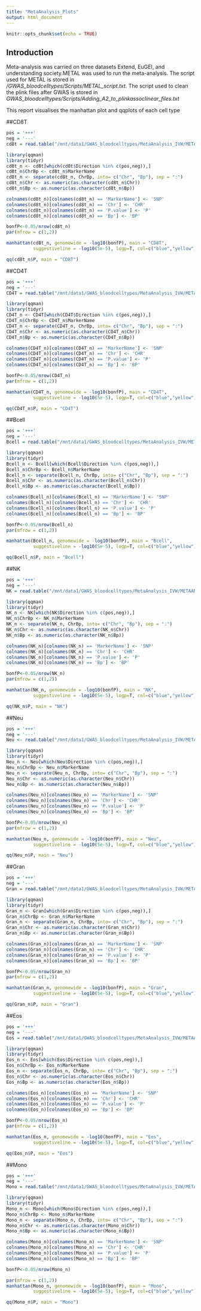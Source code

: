 ```yaml
---
title: "MetaAnalysis_Plots"
output: html_document
---
```


```r
knitr::opts_chunk$set(echo = TRUE)
```

## Introduction

Meta-analysis was carried on three datasets Extend, EuGEI, and understanding society.METAL was used to run the meta-analysis. The script used for METAL is stored in */GWAS_bloodcelltypes/Scripts/METAL_script.txt*. The script used to clean the plink files after GWAS is stored in *GWAS_bloodcelltypes/Scripts/Adding_A2_to_plinkassoclinear_files.txt*

This report visualises the manhattan plot and qqplots of each cell type

##CD8T

```r
pos = '+++'
neg = '---'
cd8t = read.table("/mnt/data1/GWAS_bloodcelltypes/MetaAnalysis_IVW/METAANALYSIS_IVWCD8T_1.txt", stringsAsFactors = F, header = T)

library(qqman)
library(tidyr)
cd8t_n <- cd8t[which(cd8t$Direction %in% c(pos,neg)),]
cd8t_n$ChrBp <- cd8t_n$MarkerName
cd8t_n <- separate(cd8t_n, ChrBp, into= c("Chr", "Bp"), sep = ":")
cd8t_n$Chr <- as.numeric(as.character(cd8t_n$Chr))
cd8t_n$Bp <- as.numeric(as.character(cd8t_n$Bp))

colnames(cd8t_n)[colnames(cd8t_n) == 'MarkerName'] <- 'SNP'
colnames(cd8t_n)[colnames(cd8t_n) == 'Chr'] <- 'CHR'
colnames(cd8t_n)[colnames(cd8t_n) == 'P.value'] <- 'P'
colnames(cd8t_n)[colnames(cd8t_n) == 'Bp'] <- 'BP'
```

```r
bonfP<-0.05/nrow(cd8t_n)
par(mfrow = c(1,2))

manhattan(cd8t_n, genomewide = -log10(bonfP), main = "CD8T",
          suggestiveline = -log10(5e-5), logp=T, col=c("blue","yellow") )

qq(cd8t_n$P, main = "CD8T")

```

##CD4T

```r
pos = '+++'
neg = '---'
CD4T = read.table("/mnt/data1/GWAS_bloodcelltypes/MetaAnalysis_IVW/METAANALYSIS_IVWCD4T_1.txt", stringsAsFactors = F, header = T)

library(qqman)
library(tidyr)
CD4T_n <- CD4T[which(CD4T$Direction %in% c(pos,neg)),]
CD4T_n$ChrBp <- CD4T_n$MarkerName
CD4T_n <- separate(CD4T_n, ChrBp, into= c("Chr", "Bp"), sep = ":")
CD4T_n$Chr <- as.numeric(as.character(CD4T_n$Chr))
CD4T_n$Bp <- as.numeric(as.character(CD4T_n$Bp))

colnames(CD4T_n)[colnames(CD4T_n) == 'MarkerName'] <- 'SNP'
colnames(CD4T_n)[colnames(CD4T_n) == 'Chr'] <- 'CHR'
colnames(CD4T_n)[colnames(CD4T_n) == 'P.value'] <- 'P'
colnames(CD4T_n)[colnames(CD4T_n) == 'Bp'] <- 'BP'
```

```r
bonfP<-0.05/nrow(CD4T_n)
par(mfrow = c(1,2))

manhattan(CD4T_n, genomewide = -log10(bonfP), main = "CD4T",
          suggestiveline = -log10(5e-5), logp=T, col=c("blue","yellow") )

qq(CD4T_n$P, main = "CD4T")

```
##Bcell

```r
pos = '+++'
neg = '---'
Bcell = read.table("/mnt/data1/GWAS_bloodcelltypes/MetaAnalysis_IVW/METAANALYSIS_IVWBcell_1.txt",stringsAsFactors = F, header = T)

library(qqman)
library(tidyr)
Bcell_n <- Bcell[which(Bcell$Direction %in% c(pos,neg)),]
Bcell_n$ChrBp <- Bcell_n$MarkerName
Bcell_n <- separate(Bcell_n, ChrBp, into= c("Chr", "Bp"), sep = ":")
Bcell_n$Chr <- as.numeric(as.character(Bcell_n$Chr))
Bcell_n$Bp <- as.numeric(as.character(Bcell_n$Bp))

colnames(Bcell_n)[colnames(Bcell_n) == 'MarkerName'] <- 'SNP'
colnames(Bcell_n)[colnames(Bcell_n) == 'Chr'] <- 'CHR'
colnames(Bcell_n)[colnames(Bcell_n) == 'P.value'] <- 'P'
colnames(Bcell_n)[colnames(Bcell_n) == 'Bp'] <- 'BP'
```

```r
bonfP<-0.05/nrow(Bcell_n)
par(mfrow = c(1,2))

manhattan(Bcell_n, genomewide = -log10(bonfP), main = "Bcell",
          suggestiveline = -log10(5e-5), logp=T, col=c("blue","yellow") )

qq(Bcell_n$P, main = "Bcell")

```
##NK

```r
pos = '+++'
neg = '---'
NK = read.table("/mnt/data1/GWAS_bloodcelltypes/MetaAnalysis_IVW/METAANALYSIS_IVWNK_1.txt", stringsAsFactors = F, header = T)

library(qqman)
library(tidyr)
NK_n <- NK[which(NK$Direction %in% c(pos,neg)),]
NK_n$ChrBp <- NK_n$MarkerName
NK_n <- separate(NK_n, ChrBp, into= c("Chr", "Bp"), sep = ":")
NK_n$Chr <- as.numeric(as.character(NK_n$Chr))
NK_n$Bp <- as.numeric(as.character(NK_n$Bp))

colnames(NK_n)[colnames(NK_n) == 'MarkerName'] <- 'SNP'
colnames(NK_n)[colnames(NK_n) == 'Chr'] <- 'CHR'
colnames(NK_n)[colnames(NK_n) == 'P.value'] <- 'P'
colnames(NK_n)[colnames(NK_n) == 'Bp'] <- 'BP'
```

```r
bonfP<-0.05/nrow(NK_n)
par(mfrow = c(1,2))

manhattan(NK_n, genomewide = -log10(bonfP), main = "NK",
          suggestiveline = -log10(5e-5), logp=T, col=c("blue","yellow") )

qq(NK_n$P, main = "NK")

```
##Neu

```r
pos = '+++'
neg = '---'
Neu <- read.table("/mnt/data1/GWAS_bloodcelltypes/MetaAnalysis_IVW/METAANALYSIS_IVWNeu_1.txt", stringsAsFactors = F, header = T)

library(qqman)
library(tidyr)
Neu_n <- Neu[which(Neu$Direction %in% c(pos,neg)),]
Neu_n$ChrBp <- Neu_n$MarkerName
Neu_n <- separate(Neu_n, ChrBp, into= c("Chr", "Bp"), sep = ":")
Neu_n$Chr <- as.numeric(as.character(Neu_n$Chr))
Neu_n$Bp <- as.numeric(as.character(Neu_n$Bp))

colnames(Neu_n)[colnames(Neu_n) == 'MarkerName'] <- 'SNP'
colnames(Neu_n)[colnames(Neu_n) == 'Chr'] <- 'CHR'
colnames(Neu_n)[colnames(Neu_n) == 'P.value'] <- 'P'
colnames(Neu_n)[colnames(Neu_n) == 'Bp'] <- 'BP'
```

```r
bonfP<-0.05/nrow(Neu_n)
par(mfrow = c(1,2))

manhattan(Neu_n, genomewide = -log10(bonfP), main = "Neu",
          suggestiveline = -log10(5e-5), logp=T, col=c("blue","yellow") )

qq(Neu_n$P, main = "Neu")

```


##Gran

```r
pos = '+++'
neg = '---'
Gran = read.table("/mnt/data1/GWAS_bloodcelltypes/MetaAnalysis_IVW/METAANALYSIS_IVWGran_1.txt", stringsAsFactors = F, header = T)

library(qqman)
library(tidyr)
Gran_n <- Gran[which(Gran$Direction %in% c(pos,neg)),]
Gran_n$ChrBp <- Gran_n$MarkerName
Gran_n <- separate(Gran_n, ChrBp, into= c("Chr", "Bp"), sep = ":")
Gran_n$Chr <- as.numeric(as.character(Gran_n$Chr))
Gran_n$Bp <- as.numeric(as.character(Gran_n$Bp))

colnames(Gran_n)[colnames(Gran_n) == 'MarkerName'] <- 'SNP'
colnames(Gran_n)[colnames(Gran_n) == 'Chr'] <- 'CHR'
colnames(Gran_n)[colnames(Gran_n) == 'P.value'] <- 'P'
colnames(Gran_n)[colnames(Gran_n) == 'Bp'] <- 'BP'
```

```r
bonfP<-0.05/nrow(Gran_n)
par(mfrow = c(1,2))

manhattan(Gran_n, genomewide = -log10(bonfP), main = "Gran",
          suggestiveline = -log10(5e-5), logp=T, col=c("blue","yellow") )

qq(Gran_n$P, main = "Gran")

```


##Eos

```r
pos = '+++'
neg = '---'
Eos = read.table("/mnt/data1/GWAS_bloodcelltypes/MetaAnalysis_IVW/METAANALYSIS_IVWEos_1.txt", stringsAsFactors = F, header = T)

library(qqman)
library(tidyr)
Eos_n <- Eos[which(Eos$Direction %in% c(pos,neg)),]
Eos_n$ChrBp <- Eos_n$MarkerName
Eos_n <- separate(Eos_n, ChrBp, into= c("Chr", "Bp"), sep = ":")
Eos_n$Chr <- as.numeric(as.character(Eos_n$Chr))
Eos_n$Bp <- as.numeric(as.character(Eos_n$Bp))

colnames(Eos_n)[colnames(Eos_n) == 'MarkerName'] <- 'SNP'
colnames(Eos_n)[colnames(Eos_n) == 'Chr'] <- 'CHR'
colnames(Eos_n)[colnames(Eos_n) == 'P.value'] <- 'P'
colnames(Eos_n)[colnames(Eos_n) == 'Bp'] <- 'BP'
```

```r
bonfP<-0.05/nrow(Eos_n)
par(mfrow = c(1,2))

manhattan(Eos_n, genomewide = -log10(bonfP), main = "Eos",
          suggestiveline = -log10(5e-5), logp=T, col=c("blue","yellow") )

qq(Eos_n$P, main = "Eos")

```


##Mono

```r
pos = '+++'
neg = '---'
Mono = read.table("/mnt/data1/GWAS_bloodcelltypes/MetaAnalysis_IVW/METAANALYSIS_IVWMono_1.txt",stringsAsFactors = F, header = T)

library(qqman)
library(tidyr)
Mono_n <- Mono[which(Mono$Direction %in% c(pos,neg)),]
Mono_n$ChrBp <- Mono_n$MarkerName
Mono_n <- separate(Mono_n, ChrBp, into= c("Chr", "Bp"), sep = ":")
Mono_n$Chr <- as.numeric(as.character(Mono_n$Chr))
Mono_n$Bp <- as.numeric(as.character(Mono_n$Bp))

colnames(Mono_n)[colnames(Mono_n) == 'MarkerName'] <- 'SNP'
colnames(Mono_n)[colnames(Mono_n) == 'Chr'] <- 'CHR'
colnames(Mono_n)[colnames(Mono_n) == 'P.value'] <- 'P'
colnames(Mono_n)[colnames(Mono_n) == 'Bp'] <- 'BP'
```

```r
bonfP<-0.05/nrow(Mono_n)

par(mfrow = c(1,2))
manhattan(Mono_n, genomewide = -log10(bonfP), main = "Mono",
          suggestiveline = -log10(5e-5), logp=T, col=c("blue","yellow"))

qq(Mono_n$P, main = "Mono")

```

